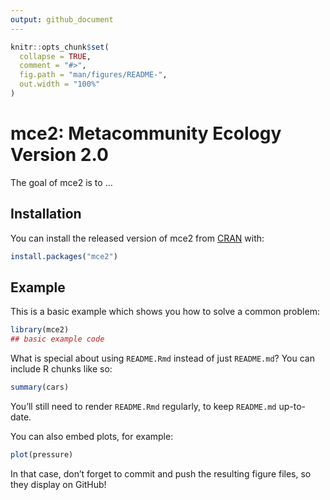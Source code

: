 ```yaml
---
output: github_document
---
```


<!-- README.md is generated from README.Rmd. Please edit that file -->

```r
knitr::opts_chunk$set(
  collapse = TRUE,
  comment = "#>",
  fig.path = "man/figures/README-",
  out.width = "100%"
)
```

# mce2: Metacommunity Ecology Version 2.0

<!-- badges: start -->
<!-- badges: end -->

The goal of mce2 is to ...

## Installation

You can install the released version of mce2 from [CRAN](https://CRAN.R-project.org) with:

``` r
install.packages("mce2")
```

## Example

This is a basic example which shows you how to solve a common problem:

```r
library(mce2)
## basic example code
```

What is special about using `README.Rmd` instead of just `README.md`? You can include R chunks like so:

```r
summary(cars)
```

You'll still need to render `README.Rmd` regularly, to keep `README.md` up-to-date.

You can also embed plots, for example:

```r
plot(pressure)
```

In that case, don't forget to commit and push the resulting figure files, so they display on GitHub!
